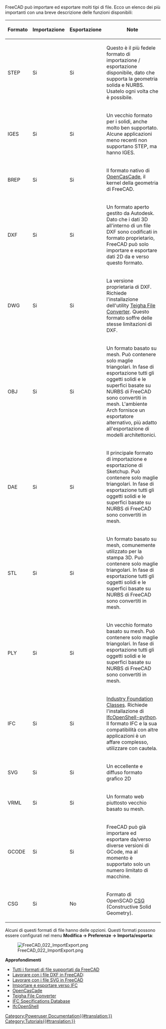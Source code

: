<languages/>

{{Docnav/it
|[[Manual:Parametric_objects/it|Gli oggetti parametrici]]
|[[Manual:All workbenches_at_a_glance/it|Panoramica sugli ambienti di lavoro]]
|[[Manual:Introduction/it|Pagina iniziale del manuale]]
|IconC = Crystal_Clear_manual.png
}}

{{Manual:TOC}}

FreeCAD può importare ed esportare molti tipi di file. Ecco un elenco dei più importanti con una breve descrizione delle funzioni disponibili:

{| class="wikitable" style="width:65%" 
! Formato 
! Importazione 
! Esportazione 
! Note 
|-
| STEP   
| Si    
| Si    
| Questo è il più fedele formato di importazione / esportazione disponibile, dato che supporta la geometria solida e NURBS. Usatelo ogni volta che è possibile.
|-
| IGES   
| Si     
| Si     
| Un vecchio formato per i solidi, anche molto ben supportato. Alcune applicazioni meno recenti non supportano STEP, ma hanno IGES.
|-
| BREP   
| Si     
| Si     
| Il formato nativo di [https://en.wikipedia.org/wiki/Open_Cascade_Technology OpenCasCade], il kernel della geometria di FreeCAD.  
|-
| DXF    
| Si     
| Si     
| Un formato aperto gestito da Autodesk. Dato che i dati 3D all'interno di un file DXF sono codificati in formato proprietario, FreeCAD può solo importare e esportare dati 2D da e verso questo formato.
|-
| DWG    
| Si     
| Si     
| La versione proprietaria di DXF. Richiede l'installazione dell'utility [https://www.opendesign.com/guestfiles Teigha File Converter]. Questo formato soffre delle stesse limitazioni di DXF.
|-
| OBJ    
| Si     
| Si     
| Un formato basato su mesh. Può contenere solo maglie triangolari. In fase di esportazione tutti gli oggetti solidi e le superfici basate su NURBS di FreeCAD sono convertiti in mesh. L'ambiente Arch fornisce un esportatore alternativo, più adatto all'esportazione di modelli architettonici.
|-
| DAE    
| Si    
| Si     
| Il principale formato di importazione e esportazione di Sketchup. Può contenere solo maglie triangolari. In fase di esportazione tutti gli oggetti solidi e le superfici basate su NURBS di FreeCAD sono convertiti in mesh. 
|-
| STL    
| Si     
| Si     
| Un formato basato su mesh, comunemente utilizzato per la stampa 3D. Può contenere solo maglie triangolari. In fase di esportazione tutti gli oggetti solidi e le superfici basate su NURBS di FreeCAD sono convertiti in mesh. 
|-
| PLY    
| Si     
| Si     
| Un vecchio formato basato su mesh. Può contenere solo maglie triangolari. In fase di esportazione tutti gli oggetti solidi e le superfici basate su NURBS di FreeCAD sono convertiti in mesh. 
|-
| IFC    
| Si     
| Si     
| [https://en.wikipedia.org/wiki/Industry_Foundation_Classes Industry Foundation Classes]. Richiede l'installazione di [http://ifcopenshell.org/python IfcOpenShell-python]. Il formato IFC e la sua compatibilità con altre applicazioni è un affare complesso, utilizzare con cautela.
|-
| SVG    
| Si     
| Si     
| Un eccellente e diffuso formato grafico 2D 
|-
| VRML   
| Si     
| Si     
| Un formato web piuttosto vecchio basato su mesh. 
|-
| GCODE  
| Si     
| Si     
| FreeCAD può già importare ed esportare da/verso diverse versioni di GCode, ma al momento è supportato solo un numero limitato di macchine.
|-
| CSG    
| Si     
| No     
| Formato di OpenSCAD [https://en.wikipedia.org/wiki/Constructive_solid_geometry CSG] (Constructive Solid Geometry). 
|}

Alcuni di questi formati di file hanno delle opzioni. Questi formati possono essere configurati nel menu '''Modifica → Preferenze → Importa/esporta''':

[[Image:FreeCAD_022_ImportExport.png]]

'''Approfondimenti'''

* [[Import_Export/it|Tutti i formati di file supportati da FreeCAD]]
* [[Draft_DXF/it|Lavorare con i file DXF in FreeCAD]]:
* [[Draft_SVG/it|Lavorare con i file SVG in FreeCAD]]
* [[Arch_IFC/it|Importare e esportare verso IFC]]
* [http://www.opencascade.com OpenCasCade] 
* [https://www.opendesign.com/guestfiles Teigha File Converter]
* [https://technical.buildingsmart.org/standards/ifc/ifc-schema-specifications/ IFC Specifications Database]
* [http://ifcopenshell.org/ IfcOpenShell]


{{Docnav/it
|[[Manual:Parametric_objects/it|Gli oggetti parametrici]]
|[[Manual:All workbenches_at_a_glance/it|Panoramica sugli ambienti di lavoro]]
|[[Manual:Introduction/it|Pagina iniziale del manuale]]
|IconC = Crystal_Clear_manual.png
}}

[[Category:Poweruser Documentation{{#translation:}}]]
[[Category:Tutorials{{#translation:}}]]